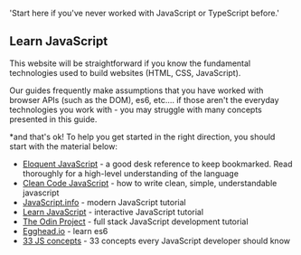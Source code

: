 
  'Start here if you\'ve never worked with JavaScript or TypeScript before.'


## Learn JavaScript

This website will be straightforward if you know the fundamental technologies used to build websites (HTML, CSS, JavaScript).

Our guides frequently make assumptions that you have worked with browser APIs (such as the DOM), es6, etc.… if those aren't the everyday technologies you work with - you may struggle with many concepts presented in this guide.

\*and that's ok! To help you get started in the right direction, you should start with the material below:

- [Eloquent JavaScript](https://eloquentjavascript.net/) - a good desk reference to keep bookmarked. Read thoroughly for a high-level understanding of the language
- [Clean Code JavaScript](https://github.com/ryanmcdermott/clean-code-javascript) - how to write clean, simple, understandable javascript
- [JavaScript.info](https://javascript.info/) - modern JavaScript tutorial
- [Learn JavaScript](https://learnjavascript.online/) - interactive JavaScript tutorial
- [The Odin Project](https://www.theodinproject.com/paths/full-stack-javascript) - full stack JavaScript development tutorial
- [Egghead.io](https://egghead.io/courses/learn-es6-ecmascript-2015) - learn es6
- [33 JS concepts](https://github.com/leonardomso/33-js-concepts) - 33 concepts every JavaScript developer should know